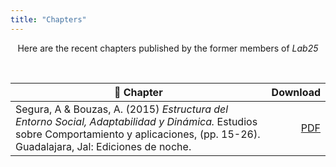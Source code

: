 ```yaml
---
title: "Chapters"
---
```


<center> <p1>  Here are the recent chapters  published by the former members of <i> Lab25 </i> </center>
</br>

| 📒 Chapter                                                                                                                                                                                      |                                 Download |
|-------------------------------------------------------------------------------------------------------------------------------------------------------------------------------------------------|-----------------------------------------:|
| Segura, A & Bouzas, A. (2015) <i> Estructura del Entorno Social, Adaptabilidad y Dinámica.</i> Estudios sobre Comportamiento y aplicaciones, (pp. 15-26). Guadalajara, Jal: Ediciones de noche. | [PDF](ChaptersFolder/SeguraCapitulo.pdf) |